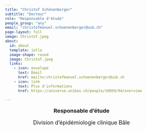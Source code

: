 ```yaml
---
title: "Christof Schönenberger"
subtitle: "Docteur"
role: "Responsable d'étude"
people_group: "any"
email: "christofmanuel.schoenenberger@usb.ch"
page-layout: full
image: Christof.jpeg
about:
  id: about
  template: jolla
  image-shape: round
  image: Christof.jpeg
  links:
    - icon: envelope
      text: Email
      href: mailto:christofmanuel.schoenenberger@usb.ch 
    - icon: link
      text: Plus d'informations 
      href: https://universe.unibas.ch/people/10059/94/overview
  
---
```

<div style="text-align: center;">
  <p style="font-size: 18px; font-weight: bold;">Responsable d'étude</p>
  <p style="font-size: 18px;">Division d'épidémiologie clinique Bâle</p>
</div>